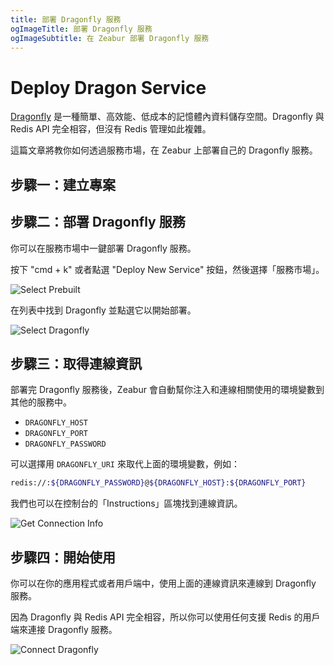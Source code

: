 ```yaml
---
title: 部署 Dragonfly 服務
ogImageTitle: 部署 Dragonfly 服務
ogImageSubtitle: 在 Zeabur 部署 Dragonfly 服務
---
```


# Deploy Dragon Service

[Dragonfly](https://www.dragonflydb.io/) 是一種簡單、高效能、低成本的記憶體內資料儲存空間。Dragonfly 與 Redis API 完全相容，但沒有 Redis 管理如此複雜。

這篇文章將教你如何透過服務市場，在 Zeabur 上部署自己的 Dragonfly 服務。

## 步驟一：建立專案

<CreateProject />

## 步驟二：部署 Dragonfly 服務

你可以在服務市場中一鍵部署 Dragonfly 服務。

按下 "cmd + k" 或者點選 "Deploy New Service" 按鈕，然後選擇「服務市場」。

![Select Prebuilt](/deploy/common/select-prebuilt-service.en-US.png)

在列表中找到 Dragonfly 並點選它以開始部署。

![Select Dragonfly](/databases/dragonfly/deploy-dragonfly.en-US.png)

## 步驟三：取得連線資訊

部署完 Dragonfly 服務後，Zeabur 會自動幫你注入和連線相關使用的環境變數到其他的服務中。

- `DRAGONFLY_HOST`
- `DRAGONFLY_PORT`
- `DRAGONFLY_PASSWORD`

可以選擇用 `DRAGONFLY_URI` 來取代上面的環境變數，例如：

```bash
redis://:${DRAGONFLY_PASSWORD}@${DRAGONFLY_HOST}:${DRAGONFLY_PORT}
```

我們也可以在控制台的「Instructions」區塊找到連線資訊。

![Get Connection Info](/databases/dragonfly/connection-dragonfly.en-US.png)

## 步驟四：開始使用

你可以在你的應用程式或者用戶端中，使用上面的連線資訊來連線到 Dragonfly 服務。

因為 Dragonfly 與 Redis API 完全相容，所以你可以使用任何支援 Redis 的用戶端來連接 Dragonfly 服務。

![Connect Dragonfly](/databases/dragonfly/client-dragonfly.en-US.png)